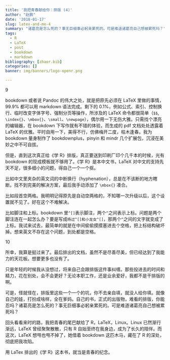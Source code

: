 ```yaml
---
title: '我把青春献给你：排版 (4)'
author: "赵鹏"
date: '2018-01-17'
slug: latex-and-me-4
summary: "诸葛亮是怎么死的？事无巨细事必躬亲累死的。可是难道诸葛亮自己想被累死吗？"
tags:
  - R
  - LaTeX
  - post
  - bookdown
  - markdown
bibliography: [zhaor.bib]
categories: []
banner: img/banners/logo-openr.png

---
```



9

bookdown 或者说 Pandoc 的伟大之处，就是把原先必须在 LaTeX 里做的事情，99.9% 都可以用 markdown 语法完成。剩下的 0.1%，例如公式、索引、控制换行、临时改变字体字号、强制分页等操作，所涉及的 LaTeX 命令都很简单（`$$`, `\index{}`、`\mbox{}`、`\small`、`\newpage`），偶尔用一下无伤大雅。只需找个漂亮的编辑器，在 bookdown 下写作就有不错的体验，而生成的 pdf 文档处处透露着 LaTeX 的优雅。平时自用一下，美得不行，仿佛梅开二度，枯木逢春。我为 bookdown 量身制作了 bookdownplus，pinyin 和 mindr 几个扩展包，沉浸在美妙之中不可自拔。

<!--more-->

但是，直到这次真正给《学 R》排版，真正要送到印刷厂印个几千本的时候，光有 bookdown 的现成模板就不够用了。《学 R》是本中文书，LaTeX 对中文的支持先天不足，很多细小的问题，得自己一个一个抠。

比如中文里夹杂的英文词的中断换行（hyphenation），总是在不该断的地方瞎断。找不到完美的解决方案，最后我手动添加了 `\mbox{}` 凑合。

比如段首空两格。我明明记得原先是自动空两格的，不知哪一次升级以后，这个设置就不见了。好在这个不难解决。

比如脚注和上标。bookdown 里`^[]`表示脚注，两个`^`之间表示上标。问题是两个脚注连在一起怎么办？要是写成`杨过^[]和小龙女^[]`，那两个`^`之间的文字就变成了上标。我试来试去，最简单的就是在中间偷偷摸摸塞进去个空格，把上标结构破坏掉。想来英文不存在这个问题，到处都是空格。



10

所幸，我算是挺过来了。最后排出的文档，虽然不是尽善尽美，但已经达到了我能力的天花板。想要更多也没有了。

只是年轻的时候我从没想过，将来自己会跟排版这件事纠缠。那些投进去的时间和精力，花在别处，会不会更好？无论本职工作，还是业余爱好，我都不是干排版的啊。

可是，怪就怪在，排版里这些一个一个的坑，你不去亲自填，就没人给你填。就像自己的娃，打扮成啥样，全在爹妈。自己的书，正式的出版物，难看的排版，你能忍吗？诸葛亮是怎么死的？事无巨细事必躬亲累死的。可是难道诸葛亮自己想被累死吗？

回头看看来时的路，我把青春的尾巴献给了 R，LaTeX，Linux。Linux 已然渐行渐远，LaTeX 曾经聚聚散散，只有 R 自始至终在我身边，成为了长久的陪伴。而这次，LaTeX 想甩也甩不掉了，她借着 bookdown 这匹木马，藏在了 R 的深处，彻底把我攻陷。

用 LaTex 排出的《学 R》这本书，就当是青春的纪念。
